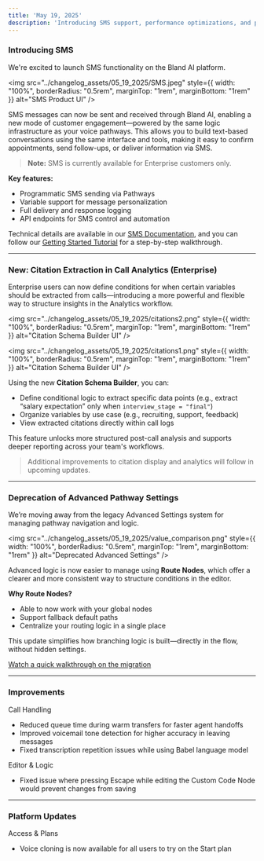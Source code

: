 ```yaml
---
title: 'May 19, 2025'
description: 'Introducing SMS support, performance optimizations, and platform-wide fixes'
---
```


### Introducing SMS

We're excited to launch SMS functionality on the Bland AI platform.

<img 
  src="../changelog_assets/05_19_2025/SMS.jpeg" 
  style={{ width: "100%", borderRadius: "0.5rem", marginTop: "1rem", marginBottom: "1rem" }}
  alt="SMS Product UI"
/>

SMS messages can now be sent and received through Bland AI, enabling a new mode of customer engagement—powered by the same logic infrastructure as your voice pathways. This allows you to build text-based conversations using the same interface and tools, making it easy to confirm appointments, send follow-ups, or deliver information via SMS.

> **Note:** SMS is currently available for Enterprise customers only.

**Key features:**
- Programmatic SMS sending via Pathways
- Variable support for message personalization
- Full delivery and response logging
- API endpoints for SMS control and automation

Technical details are available in our [SMS Documentation](https://docs.bland.ai/api-v1/get/sms-numbers), and you can follow our [Getting Started Tutorial](https://docs.bland.ai/tutorials/sms) for a step-by-step walkthrough.


---

### New: Citation Extraction in Call Analytics (Enterprise)

Enterprise users can now define conditions for when certain variables should be extracted from calls—introducing a more powerful and flexible way to structure insights in the Analytics workflow.

<img 
  src="../changelog_assets/05_19_2025/citations2.png" 
  style={{ width: "100%", borderRadius: "0.5rem", marginTop: "1rem", marginBottom: "1rem" }}
  alt="Citation Schema Builder UI"
/>

<img 
  src="../changelog_assets/05_19_2025/citations1.png" 
  style={{ width: "100%", borderRadius: "0.5rem", marginTop: "1rem", marginBottom: "1rem" }}
  alt="Citation Schema Builder UI"
/>

Using the new **Citation Schema Builder**, you can:
- Define conditional logic to extract specific data points (e.g., extract “salary expectation” only when `interview_stage = "final"`)
- Organize variables by use case (e.g., recruiting, support, feedback)
- View extracted citations directly within call logs

This feature unlocks more structured post-call analysis and supports deeper reporting across your team's workflows.

> Additional improvements to citation display and analytics will follow in upcoming updates.

---

### Deprecation of Advanced Pathway Settings

We’re moving away from the legacy Advanced Settings system for managing pathway navigation and logic.

<img 
  src="../changelog_assets/05_19_2025/value_comparison.png" 
  style={{ width: "100%", borderRadius: "0.5rem", marginTop: "1rem", marginBottom: "1rem" }}
  alt="Deprecated Advanced Settings"
/>

Advanced logic is now easier to manage using **Route Nodes**, which offer a clearer and more consistent way to structure conditions in the editor.

**Why Route Nodes?**
- Able to now work with your global nodes
- Support fallback default paths
- Centralize your routing logic in a single place

This update simplifies how branching logic is built—directly in the flow, without hidden settings.

[Watch a quick walkthrough on the migration](https://www.loom.com/share/42d137ba8dde427d83761019f3cc5503)

---


### Improvements

Call Handling
- Reduced queue time during warm transfers for faster agent handoffs
- Improved voicemail tone detection for higher accuracy in leaving messages
- Fixed transcription repetition issues while using Babel language model

Editor & Logic
- Fixed issue where pressing Escape while editing the Custom Code Node would prevent changes from saving

---

### Platform Updates

Access & Plans
- Voice cloning is now available for all users to try on the Start plan

